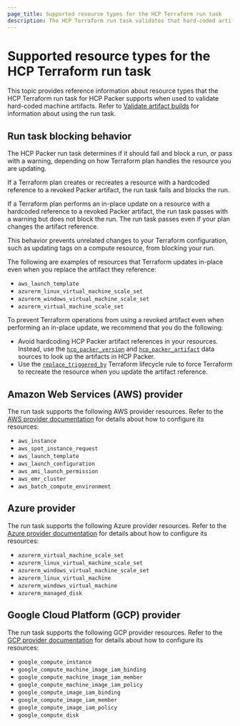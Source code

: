 ```yaml
---
page_title: Supported resource types for the HCP Terraform run task
description: The HCP Terraform run task validates that hard-coded artifact versions have not been revoked. Learn about the resource types for AWS, Azure, and GCP the HCP Terraform run task for HCP Packer supports. 
---
```


# Supported resource types for the HCP Terraform run task

This topic provides reference information about resource types that the HCP Terraform run task for HCP Packer supports when used to validate hard-coded machine artifacts. Refer to [Validate artifact builds](/hcp/docs/packer/store/validate-version) for information about using the run task.

## Run task blocking behavior

The HCP Packer run task determines if it should fail and block a run, or pass with a warning, depending on how Terraform plan handles the resource you are updating.

If a Terraform plan creates or recreates a resource with a hardcoded reference to a revoked Packer artifact, the run task fails and blocks the run.

If a Terraform plan performs an in-place update on a resource with a hardcoded reference to a revoked Packer artifact, the run task passes with a warning but does not block the run. The run task passes even if your plan changes the artifact reference.

This behavior prevents unrelated changes to your Terraform configuration, such as updating tags on a compute resource, from blocking your run.

The following are examples of resources that Terraform updates in-place even when you replace the artifact they reference:

- `aws_launch_template`
- `azurerm_linux_virtual_machine_scale_set`
- `azurerm_windows_virtual_machine_scale_set`
- `azurerm_virtual_machine_scale_set`

To prevent Terraform operations from using a revoked artifact even when performing an in-place update, we recommend that you do the following:

- Avoid hardcoding HCP Packer artifact references in your resources. Instead, use the [`hcp_packer_version`](https://registry.terraform.io/providers/hashicorp/hcp/latest/docs/data-sources/packer_version) and [`hcp_packer_artifact`](https://registry.terraform.io/providers/hashicorp/hcp/latest/docs/data-sources/packer_artifact) data sources to look up the artifacts in HCP Packer.
- Use the [`replace_triggered_by`](/terraform/language/meta-arguments/lifecycle#replace_triggered_by) Terraform lifecycle rule to force Terraform to recreate the resource when you update the artifact reference.

## Amazon Web Services (AWS) provider

The run task supports the following AWS provider resources. Refer to the [AWS provider documentation](https://registry.terraform.io/providers/hashicorp/aws/latest/docs) for details about how to configure its resources:

- `aws_instance`
- `aws_spot_instance_request`
- `aws_launch_template`
- `aws_launch_configuration`
- `aws_ami_launch_permission`
- `aws_emr_cluster`
- `aws_batch_compute_environment`

## Azure provider

The run task supports the following Azure provider resources. Refer to the [Azure provider documentation](https://registry.terraform.io/providers/hashicorp/azurerm/latest/docs) for details about how to configure its resources:

- `azurerm_virtual_machine_scale_set`
- `azurerm_linux_virtual_machine_scale_set`
- `azurerm_windows_virtual_machine_scale_set`
- `azurerm_linux_virtual_machine`
- `azurerm_windows_virtual_machine`
- `azurerm_managed_disk`

## Google Cloud Platform (GCP) provider

The run task supports the following GCP provider resources. Refer to the [GCP provider documentation](https://registry.terraform.io/providers/hashicorp/google/latest/docs) for details about how to configure its resources:

- `google_compute_instance`
- `google_compute_machine_image_iam_binding`
- `google_compute_machine_image_iam_member`
- `google_compute_machine_image_iam_policy`
- `google_compute_image_iam_binding`
- `google_compute_image_iam_member`
- `google_compute_image_iam_policy`
- `google_compute_disk`


